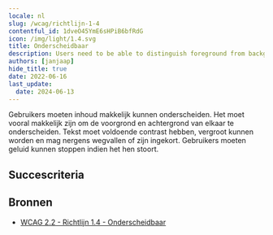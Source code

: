 ```yaml
---
locale: nl
slug: /wcag/richtlijn-1-4
contentful_id: 1dveO45YmE6sHPiB6bfRdG
icon: /img/light/1.4.svg
title: Onderscheidbaar
description: Users need to be able to distinguish foreground from background information.
authors: [janjaap]
hide_title: true
date: 2022-06-16
last_update:
  date: 2024-06-13
---
```


<Hero
  title="Onderscheidbaar"
  image="/img/light/1.4.svg"
  alt="WCAG 1.4 - Logo"
  prefix="Richtlijn 1.4"
/>

Gebruikers moeten inhoud makkelijk kunnen onderscheiden. Het moet vooral makkelijk zijn om de voorgrond en achtergrond van elkaar te onderscheiden. Tekst moet voldoende contrast hebben, vergroot kunnen worden en mag nergens wegvallen of zijn ingekort. Gebruikers moeten geluid kunnen stoppen indien het hen stoort.

## Succescriteria

<LinkList title="Succescriteria" isHighlighted={true}>
  <LinkListItem
    url="/nl/richtlijnen/wcag/succescriterium-1-4-1"
    title="Succescriterium 1.4.1 - Gebruik van kleur"
    label="Gebruik van kleur"
    description="Ensure color isn't the only way information is conveyed."
    image="/img/light/1.4.1.svg"
    alt="WCAG 1.4.1 - Logo"
  />
  <LinkListItem
    url="/nl/richtlijnen/wcag/succescriterium-1-4-2"
    title="Succescriterium 1.4.2 - Geluidsbediening"
    label="Geluidsbediening"
    description="Ensure that audio which lasts longer than three seconds can be paused or stopped."
    image="/img/light/1.4.2.svg"
    alt="WCAG 1.4.2 - Logo"
  />
  <LinkListItem
    url="/nl/richtlijnen/wcag/succescriterium-1-4-3"
    title="Succescriterium 1.4.3 - Contrast (minimum)"
    label="Contrast (minimum)"
    description="Ensure that the contrast ratio between the text color and background color is at least 4.5:1. For bold and large text, a ratio of 3:1 is sufficient."
    image="/img/light/1.4.3.svg"
    alt="WCAG 1.4.3 - Logo"
  />
  <LinkListItem
    url="/nl/richtlijnen/wcag/succescriterium-1-4-4"
    title="Succescriterium 1.4.4 - Herschalen van tekst"
    label="Herschalen van tekst"
    description="Ensure that the text in your app supports resizing."
    image="/img/light/1.4.4.svg"
    alt="WCAG 1.4.4 - Logo"
  />
  <LinkListItem
    url="/nl/richtlijnen/wcag/succescriterium-1-4-5"
    title="Succescriterium 1.4.5 - Afbeeldingen van tekst"
    label="Afbeeldingen van tekst"
    description="Ensure images are not used to display text."
    image="/img/light/1.4.5.svg"
    alt="WCAG 1.4.5 - Logo"
  />
  <LinkListItem
    url="/nl/richtlijnen/wcag/succescriterium-1-4-6"
    title="Succescriterium 1.4.6 - Contrast (versterkt)"
    label="Contrast (versterkt)"
    description="The visual presentation of text and images of text has a contrast ratio of at least 7:1."
    image="/img/light/1.4.6.svg"
    alt="WCAG 1.4.6 icon"
  />
  <LinkListItem
    url="/nl/richtlijnen/wcag/succescriterium-1-4-7"
    title="Succescriterium 1.4.7 - Weinig of geen achtergrondgeluid"
    label="Weinig of geen achtergrondgeluid"
    description="For prerecorded audio-only content that contains primarily speech in the foreground, is not an audio CAPTCHA or audio logo, and is not vocalization intended to be primarily musical expression such as singing or rapping, some rules apply."
    image="/img/light/1.4.7.svg"
    alt="WCAG 1.4.7 icon"
  />
  <LinkListItem
    url="/nl/richtlijnen/wcag/succescriterium-1-4-8"
    title="Succescriterium 1.4.8 - Visuele weergave"
    label="Visuele weergave"
    description="For the visual presentation of blocks of text, some rules apply."
    image="/img/light/1.4.8.svg"
    alt="WCAG 1.4.8 icon"
  />
  <LinkListItem
    url="/nl/richtlijnen/wcag/succescriterium-1-4-9"
    title="Succescriterium 1.4.9 - Afbeeldingen van tekst (geen uitzondering)"
    label="Afbeeldingen van tekst (geen uitzondering)"
    description="Images of text are only used for pure decoration or where a particular presentation of text is essential to the information being conveyed. "
    image="/img/light/1.4.9.svg"
    alt="WCAG 1.4.9 icon"
  />
  <LinkListItem
    url="/nl/richtlijnen/wcag/succescriterium-1-4-10"
    title="Success Criterion 1.4.10 - Reflow"
    label="Reflow"
    description="Ensure that all content on the screen remains readable even with the largest font."
    image="/img/light/1.4.10.svg"
    alt="WCAG 1.4.10 - Logo"
  />
  <LinkListItem
    url="/nl/richtlijnen/wcag/succescriterium-1-4-11"
    title="Succescriterium 1.4.11 - Contrast van niet-tekstuele content"
    label="Contrast van niet-tekstuele content"
    description="Ensure that the content on the screen has a contrast of at least 3:1 with the surrounding color."
    image="/img/light/1.4.11.svg"
    alt="WCAG 1.4.11 - Logo"
  />
  <LinkListItem
    url="/nl/richtlijnen/wcag/succescriterium-1-4-12"
    title="Succescriterium 1.4.12 - Tekstafstand"
    label="Tekstafstand"
    description="Ensure there is enough space between paragraphs, letters and words."
    image="/img/light/1.4.12.svg"
    alt="WCAG 1.4.12 - Logo"
  />
  <LinkListItem
    url="/nl/richtlijnen/wcag/succescriterium-1-4-13"
    title="Succescriterium 1.4.13 - Content bij hover of focus"
    label="Content bij hover of focus"
    description="Zorg dat het mogelijk is om informatie te verbergen indien deze automatisch verschijnt na hover met de aanwijzer of focus met het toetsenbord."
    image="/img/light/1.4.13.svg"
    alt="WCAG 1.4.13 - Logo"
  />
</LinkList>

## Bronnen

- [WCAG 2.2 - Richtlijn 1.4 - Onderscheidbaar](https://www.w3.org/Translations/WCAG22-nl/#onderscheidbaar)
